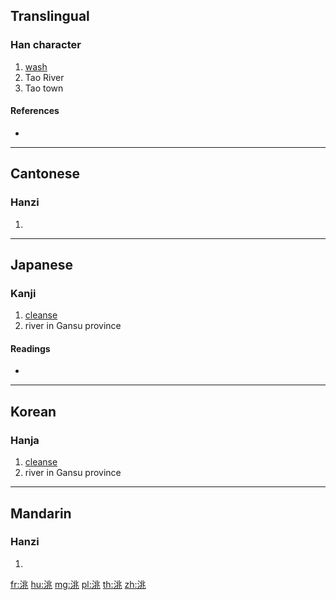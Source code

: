 ==Translingual==

===Han character===
{{Han char|rn=85|rad=水|as=06|sn=9|four=32113|canj=ELMO}}

# [[wash]]
# Tao River
# Tao town

====References====
* {{Han ref|kx=0622.030|dkj=17408|dj=1018.040|hdz=31613.010|uh=6D2E|ud=27950|bh=ACAB|bd=44203}}

----

==Cantonese==

===Hanzi===
{{yue-hanzi|jyut=|y=tou4}}

# {{defn|lang=yue|sort=水06}}

----

==Japanese==

===Kanji===
{{ja-kanji|grade=|rs=水06}}

# [[cleanse]]
# river in Gansu province

====Readings====
* {{ja-readings|on=[[とう]] (tō), [[よう]] (yō), [[どう]] (dō)|kun=[[あらう]] (arau)}}

----

==Korean==

===Hanja===
{{ko-hanja|hangeul=도|eumhun=|rv=do|mr=to|y=to}}

# [[cleanse]]
# river in Gansu province

----

==Mandarin==

===Hanzi===
{{cmn-hanzi|pin=[[táo]] ([[tao2]])|wg=t'ao<sup>2</sup>}}

# {{defn|lang=cmn|sort=水06}}

[[fr:洮]]
[[hu:洮]]
[[mg:洮]]
[[pl:洮]]
[[th:洮]]
[[zh:洮]]